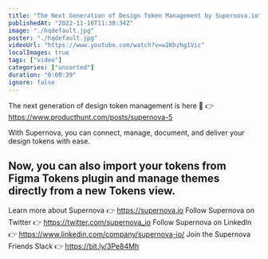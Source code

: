 ```yaml
---
title: "The Next Generation of Design Token Management by Supernova.io"
publishedAt: "2022-11-16T11:38:34Z"
image: "./hqdefault.jpg"
poster: "./hqdefault.jpg"
videoUrl: "https://www.youtube.com/watch?v=w2Khzhg1Vic"
localImages: true
tags: ["video"]
categories: ["unsorted"]
duration: "0:00:39"
ignore: false
---
```

The next generation of design token management is here 🎉
👉 https://www.producthunt.com/posts/supernova-5

With Supernova, you can connect, manage, document, and deliver your design tokens with ease. 

Now, you can also import your tokens from Figma Tokens plugin and manage themes directly from a new Tokens view.
--------
Learn more about Supernova 👉 https://supernova.io
Follow Supernova on Twitter 👉  https://twitter.com/supernova_io
Follow Supernova on LinkedIn 👉 https://www.linkedin.com/company/supernova-io/
Join the Supernova Friends Slack 👉 https://bit.ly/3Pe84Mh
